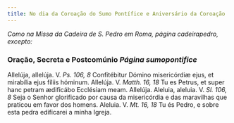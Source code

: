 ```yaml
---
title: No dia da Coroação do Sumo Pontífice e Aniversário da Coroação
---
```


<em>
  Como na Missa da Cadeira de S. Pedro em Roma, página cadeirapedro, excepto:
</em>

### Oração, Secreta e Postcomúnio <em>Página sumopontifice</em>

<div class="grid grid-cols-2 gap-5">
  <span class="text-justify">
    Allelúja, allelúja. V. <em>Ps. 106, 8</em> Confitébitur Dómino misericórdiæ
    ejus, et mirabília ejus fíliis hóminum. Allelúja. V.
    <em>Matth. 16, 18</em> Tu es Petrus, et super hanc petram ædificábo Ecclésiam
    meam. Allelúja.
  </span>
  <span class="text-justify">
    Aleluia, aleluia. V. <em>Sl. 106, 8</em> Seja o Senhor glorificado por causa
    da misericórdia e das maravilhas que praticou em favor dos homens. Aleluia.
    V. <em>Mt. 16, 18</em> Tu és Pedro, e sobre esta pedra edificarei a minha
    Igreja.
  </span>
</div>
